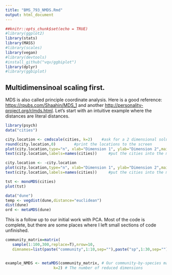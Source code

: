 ```yaml
---
title: "BMS_793_NMDS.Rmd"
output: html_document
---
```


```r
##knitr::opts_chunk$set(echo = TRUE)
#library(ggplot2)
library(stats)
library(MASS)
#library(scales)
library(vegan)
#library(devtools)
#install_github("vqv/ggbiplot")
library(dplyr)
#library(ggbiplot)
```


## Multidimensinoal scaling first.  

MDS is also called principle coordinate analysis.  Here is a good reference: <https://rpubs.com/Shaahin/MDS_1> and another <http://personality-project.org/r/mds.html>.  Let's start with an intuitive example where the distances are literal distances.


```r
library(psych)
data("cities")

city.location <- cmdscale(cities, k=2)    #ask for a 2 dimensional solution
round(city.location,0)        #print the locations to the screen
plot(city.location,type="n", xlab="Dimension 1", ylab="Dimension 2",main ="cmdscale(cities)")    #put up a graphics window
text(city.location,labels=names(cities))     #put the cities into the map

```

```r
city.location <- -city.location
plot(city.location,type="n", xlab="Dimension 1", ylab="Dimension 2",main ="cmdscale(cities)")    #put up a graphics window
text(city.location,labels=names(cities))     #put the cities into the map
```

```r
tst <- monoMDS(cities)
plot(tst)
```


```r
data("dune")
temp <- vegdist(dune,distance="euclidean")
dist(dune)
ord <- metaMDS(dune)
```




This is a follow up to our initial work with PCA.  Most of the code is complete, but there are some places where I left small sections of code unfinished.

```r
community_matrix=matrix(
   sample(1:100,300,replace=T),nrow=10,
   dimnames=list(paste("community",1:10,sep=""),paste("sp",1:30,sep="")))


example_NMDS <- metaMDS(community_matrix, # Our community-by-species matrix
                     k=2) # The number of reduced dimensions



```




